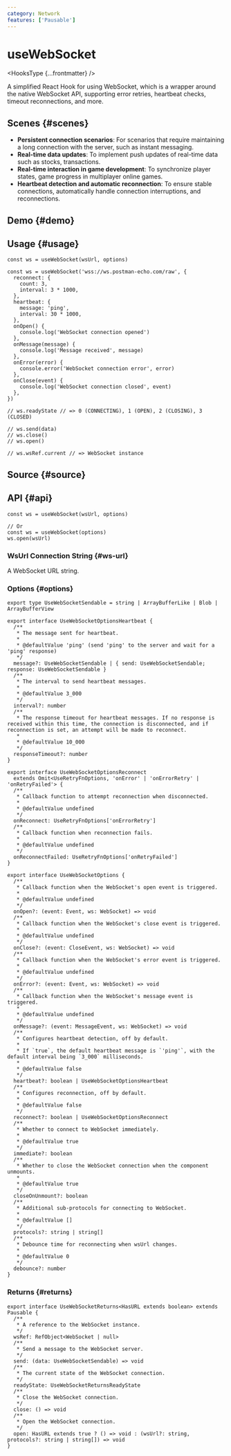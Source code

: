 ```yaml
---
category: Network
features: ['Pausable']
---
```


# useWebSocket


<HooksType {...frontmatter} />

<Since version="v1.7.0" />

A simplified React Hook for using WebSocket, which is a wrapper around the native WebSocket API, supporting error retries, heartbeat checks, timeout reconnections, and more.

## Scenes \{#scenes}

- **Persistent connection scenarios**: For scenarios that require maintaining a long connection with the server, such as instant messaging.
- **Real-time data updates**: To implement push updates of real-time data such as stocks, transactions.
- **Real-time interaction in game development**: To synchronize player states, game progress in multiplayer online games.
- **Heartbeat detection and automatic reconnection**: To ensure stable connections, automatically handle connection interruptions, and reconnections.

## Demo \{#demo}


<App />

## Usage \{#usage}

```tsx
const ws = useWebSocket(wsUrl, options)

const ws = useWebSocket('wss://ws.postman-echo.com/raw', {
  reconnect: {
    count: 3,
    interval: 3 * 1000,
  },
  heartbeat: {
    message: 'ping',
    interval: 30 * 1000,
  },
  onOpen() {
    console.log('WebSocket connection opened')
  },
  onMessage(message) {
    console.log('Message received', message)
  },
  onError(error) {
    console.error('WebSocket connection error', error)
  },
  onClose(event) {
    console.log('WebSocket connection closed', event)
  },
})

// ws.readyState // => 0 (CONNECTING), 1 (OPEN), 2 (CLOSING), 3 (CLOSED)

// ws.send(data)
// ws.close()
// ws.open()

// ws.wsRef.current // => WebSocket instance
```

## Source \{#source}


<Source />

## API \{#api}

```tsx
const ws = useWebSocket(wsUrl, options)

// Or
const ws = useWebSocket(options)
ws.open(wsUrl)
```

### WsUrl Connection String \{#ws-url}

A WebSocket URL string.

### Options \{#options}

```tsx
export type UseWebSocketSendable = string | ArrayBufferLike | Blob | ArrayBufferView

export interface UseWebSocketOptionsHeartbeat {
  /**
   * The message sent for heartbeat.
   *
   * @defaultValue 'ping' (send 'ping' to the server and wait for a 'ping' response)
   */
  message?: UseWebSocketSendable | { send: UseWebSocketSendable; response: UseWebSocketSendable }
  /**
   * The interval to send heartbeat messages.
   *
   * @defaultValue 3_000
   */
  interval?: number
  /**
   * The response timeout for heartbeat messages. If no response is received within this time, the connection is disconnected, and if reconnection is set, an attempt will be made to reconnect.
   *
   * @defaultValue 10_000
   */
  responseTimeout?: number
}

export interface UseWebSocketOptionsReconnect
  extends Omit<UseRetryFnOptions, 'onError' | 'onErrorRetry' | 'onRetryFailed'> {
  /**
   * Callback function to attempt reconnection when disconnected.
   *
   * @defaultValue undefined
   */
  onReconnect: UseRetryFnOptions['onErrorRetry']
  /**
   * Callback function when reconnection fails.
   *
   * @defaultValue undefined
   */
  onReconnectFailed: UseRetryFnOptions['onRetryFailed']
}

export interface UseWebSocketOptions {
  /**
   * Callback function when the WebSocket's open event is triggered.
   *
   * @defaultValue undefined
   */
  onOpen?: (event: Event, ws: WebSocket) => void
  /**
   * Callback function when the WebSocket's close event is triggered.
   *
   * @defaultValue undefined
   */
  onClose?: (event: CloseEvent, ws: WebSocket) => void
  /**
   * Callback function when the WebSocket's error event is triggered.
   *
   * @defaultValue undefined
   */
  onError?: (event: Event, ws: WebSocket) => void
  /**
   * Callback function when the WebSocket's message event is triggered.
   *
   * @defaultValue undefined
   */
  onMessage?: (event: MessageEvent, ws: WebSocket) => void
  /**
   * Configures heartbeat detection, off by default.
   * 
   * If `true`, the default heartbeat message is `'ping'`, with the default interval being `3_000` milliseconds.
   *
   * @defaultValue false
   */
  heartbeat?: boolean | UseWebSocketOptionsHeartbeat
  /**
   * Configures reconnection, off by default.
   *
   * @defaultValue false
   */
  reconnect?: boolean | UseWebSocketOptionsReconnect
  /**
   * Whether to connect to WebSocket immediately.
   *
   * @defaultValue true
   */
  immediate?: boolean
  /**
   * Whether to close the WebSocket connection when the component unmounts.
   *
   * @defaultValue true
   */
  closeOnUnmount?: boolean
  /**
   * Additional sub-protocols for connecting to WebSocket.
   *
   * @defaultValue []
   */
  protocols?: string | string[]
  /**
   * Debounce time for reconnecting when wsUrl changes.
   *
   * @defaultValue 0
   */
  debounce?: number
}
```

### Returns \{#returns}

```tsx
export interface UseWebSocketReturns<HasURL extends boolean> extends Pausable {
  /**
   * A reference to the WebSocket instance.
   */
  wsRef: RefObject<WebSocket | null>
  /**
   * Send a message to the WebSocket server.
   */
  send: (data: UseWebSocketSendable) => void
  /**
   * The current state of the WebSocket connection.
   */
  readyState: UseWebSocketReturnsReadyState
  /**
   * Close the WebSocket connection.
   */
  close: () => void
  /**
   * Open the WebSocket connection.
   */
  open: HasURL extends true ? () => void : (wsUrl?: string, protocols?: string | string[]) => void
}
```
